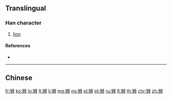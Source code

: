 {{also|獅}}
==Translingual==

===Han character===
{{Han char|rn=94|rad=犬|as=06|sn=9|four=|canj=KHLLB}}

# [[lion]]

====References====
* {{Han ref|kx=0711.101|hdz=21344.020|uh=72EE|ud=29422}}

----

==Chinese==
{{zh-see|獅}}

[[fr:狮]]
[[ko:狮]]
[[lo:狮]]
[[lt:狮]]
[[li:狮]]
[[mg:狮]]
[[no:狮]]
[[pl:狮]]
[[pt:狮]]
[[ru:狮]]
[[fi:狮]]
[[th:狮]]
[[chr:狮]]
[[zh:狮]]